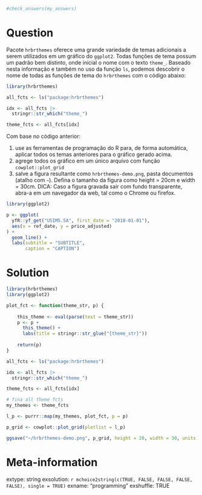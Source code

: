 ```r

#check_answers(my_answers)
```

Question
========

Pacote `hrbrthemes` oferece uma grande variedade de temas adicionais a serem utilizados em um gráfico do `ggplot2`. Todas funções de tema possum um padrão bem distinto, onde inicial o nome com o texto `theme_`. Baseado nesta informação e também no uso da função `ls`, podemos descobrir o nome de todas as funções de tema do `hrbrthemes` com o código abaixo:

```r
library(hrbrthemes)

all_fcts <- ls("package:hrbrthemes")

idx <- all_fcts |> 
  stringr::str_which("theme_")

theme_fcts <- all_fcts[idx]
```

Com base no código anterior:

1. use as ferramentas de programação do R para, de forma automática, aplicar todos os temas anteriores para o gráfico gerado acima.
1. agrege todos os gráfico em um único arquivo com função `cowplot::plot_grid` 
1. salve a figura resultante como `hrbrthemes-demo.png`, pasta documentos (atalho com `~`). Defina o tamanho da figura como height = 20cm e width = 30cm. DICA: Caso a figura gravada sair com fundo transparente, abra-a em um navegador da web, tal como o Chrome ou firefox.

```r
library(ggplot2)

p <- ggplot(
  yfR::yf_get("USIM5.SA", first_date = "2018-01-01"),
  aes(x = ref_date, y = price_adjusted)
) + 
  geom_line() +
  labs(subtitle = "SUBTITLE",
       caption = "CAPTION")
```


Solution
================

```r
library(hrbrthemes)
library(ggplot2)

plot_fct <- function(theme_str, p) {
  
    this_theme <- eval(parse(text = theme_str))
    p <- p + 
      this_theme() +
      labs(title = stringr::str_glue("{theme_str}"))
    
    return(p)
}

all_fcts <- ls("package:hrbrthemes")

idx <- all_fcts |> 
  stringr::str_which("theme_")

theme_fcts <- all_fcts[idx]

# fina all theme fcts
my_themes <- theme_fcts

l_p <- purrr::map(my_themes, plot_fct, p = p)

p_grid <- cowplot::plot_grid(plotlist = l_p)

ggsave("~/hrbrthemes-demo.png", p_grid, height = 20, width = 30, units = "cm")
```



Meta-information
================
extype: string
exsolution: `r mchoice2string(c(TRUE, FALSE, FALSE, FALSE, FALSE), single = TRUE)`
exname: "programming"
exshuffle: TRUE

